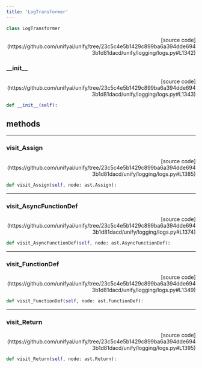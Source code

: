 ```yaml
---
title: 'LogTransformer'
---
```


```python
class LogTransformer
```

<p align="right">[source code](https://github.com/unifyai/unify/tree/23c5c4e5b1429c899ba6a394dde6943b1d81dacd/unify/logging/logs.py#L1342)</p>



### \_\_init\_\_

<p align="right">[source code](https://github.com/unifyai/unify/tree/23c5c4e5b1429c899ba6a394dde6943b1d81dacd/unify/logging/logs.py#L1343)</p>

```python
def __init__(self):
```



## methods

---

### visit\_Assign

<p align="right">[source code](https://github.com/unifyai/unify/tree/23c5c4e5b1429c899ba6a394dde6943b1d81dacd/unify/logging/logs.py#L1385)</p>

```python
def visit_Assign(self, node: ast.Assign):
```



---

### visit\_AsyncFunctionDef

<p align="right">[source code](https://github.com/unifyai/unify/tree/23c5c4e5b1429c899ba6a394dde6943b1d81dacd/unify/logging/logs.py#L1374)</p>

```python
def visit_AsyncFunctionDef(self, node: ast.AsyncFunctionDef):
```



---

### visit\_FunctionDef

<p align="right">[source code](https://github.com/unifyai/unify/tree/23c5c4e5b1429c899ba6a394dde6943b1d81dacd/unify/logging/logs.py#L1349)</p>

```python
def visit_FunctionDef(self, node: ast.FunctionDef):
```



---

### visit\_Return

<p align="right">[source code](https://github.com/unifyai/unify/tree/23c5c4e5b1429c899ba6a394dde6943b1d81dacd/unify/logging/logs.py#L1395)</p>

```python
def visit_Return(self, node: ast.Return):
```

